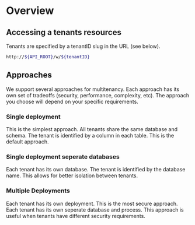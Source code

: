 # Overview

## Accessing a tenants resources
Tenants are specified by a tenantID slug in the URL (see below).

```bash
http://${API_ROOT}/w/${tenantID}
```

## Approaches
We support several approaches for multitenancy. Each approach has its own set of tradeoffs (security, performance, complexity, etc).
The approach you choose will depend on your specific requirements.

### Single deployment
This is the simplest approach. All tenants share the same database and schema. The tenant is identified by a column in each table. This is the default approach.

### Single deployment seperate databases
Each tenant has its own database. The tenant is identified by the database name. This allows for better isolation between tenants.

### Multiple Deployments
Each tenant has its own deployment. This is the most secure approach. Each tenant has its own seperate database and process. 
This approach is useful when tenants have different security requirements.